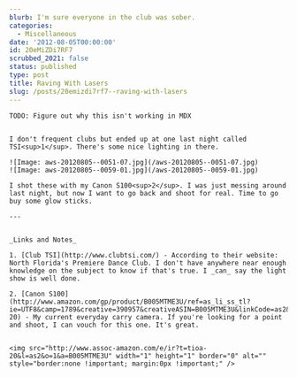 ```yaml
---
blurb: I'm sure everyone in the club was sober.
categories:
  - Miscellaneous
date: '2012-08-05T00:00:00'
id: 20eMiZDi7RF7
scrubbed_2021: false
status: published
type: post
title: Raving With Lasers
slug: /posts/20emizdi7rf7--raving-with-lasers
---
```


```
TODO: Figure out why this isn't working in MDX


I don't frequent clubs but ended up at one last night called TSI<sup>1</sup>. There's some nice lighting in there.

![Image: aws-20120805--0051-07.jpg](/aws-20120805--0051-07.jpg)
![Image: aws-20120805--0059-01.jpg](/aws-20120805--0059-01.jpg)

I shot these with my Canon S100<sup>2</sup>. I was just messing around last night, but now I want to go back and shoot for real. Time to go buy some glow sticks.

---


_Links and Notes_

1. [Club TSI](http://www.clubtsi.com/) - According to their website: North Florida's Premiere Dance Club. I don't have anywhere near enough knowledge on the subject to know if that's true. I _can_ say the light show is well done. 

2. [Canon S100](http://www.amazon.com/gp/product/B005MTME3U/ref=as_li_ss_tl?ie=UTF8&camp=1789&creative=390957&creativeASIN=B005MTME3U&linkCode=as2&tag=tioa-20) - My current everyday carry camera. If you're looking for a point and shoot, I can vouch for this one. It's great. 


<img src="http://www.assoc-amazon.com/e/ir?t=tioa-20&l=as2&o=1&a=B005MTME3U" width="1" height="1" border="0" alt="" style="border:none !important; margin:0px !important;" />
```
